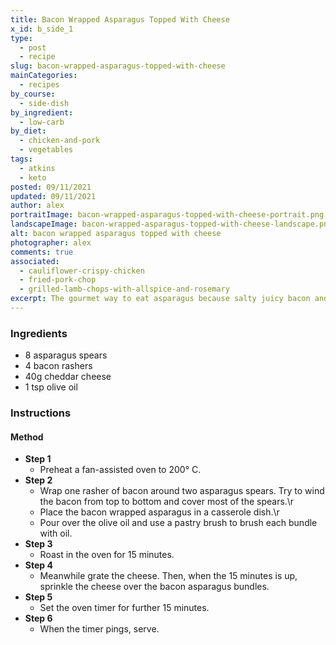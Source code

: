 ```yaml
---
title: Bacon Wrapped Asparagus Topped With Cheese
x_id: b_side_1
type:
  - post
  - recipe
slug: bacon-wrapped-asparagus-topped-with-cheese
mainCategories: 
  - recipes
by_course:
  - side-dish
by_ingredient:
  - low-carb
by_diet:
  - chicken-and-pork
  - vegetables
tags:
  - atkins
  - keto
posted: 09/11/2021
updated: 09/11/2021
author: alex
portraitImage: bacon-wrapped-asparagus-topped-with-cheese-portrait.png
landscapeImage: bacon-wrapped-asparagus-topped-with-cheese-landscape.png
alt: bacon wrapped asparagus topped with cheese
photographer: alex
comments: true
associated: 
  - cauliflower-crispy-chicken
  - fried-pork-chop
  - grilled-lamb-chops-with-allspice-and-rosemary
excerpt: The gourmet way to eat asparagus because salty juicy bacon and melted bubbling cheese make everything taste great.
---
```


<Ingredients>

### Ingredients

  - 8 asparagus spears
  - 4 bacon rashers
  - 40g cheddar cheese
  - 1 tsp olive oil

</Ingredients>

<Instructions>

### Instructions

#### Method

  - **Step 1**
    - Preheat a fan-assisted oven to 200° C.
  - **Step 2**
    - Wrap one rasher of bacon around two asparagus spears. Try to wind the bacon from top to bottom and cover most of the spears.\r
    - Place the bacon wrapped asparagus in a casserole dish.\r
    - Pour over the olive oil and use a pastry brush to brush each bundle with oil.
  - **Step 3**
    - Roast in the oven for 15 minutes.
  - **Step 4**
    - Meanwhile grate the cheese. Then, when the 15 minutes is up, sprinkle the cheese over the bacon asparagus bundles.
  - **Step 5**
    - Set the oven timer for further 15 minutes.
  - **Step 6**
    - When the timer pings, serve.

</Instructions>
